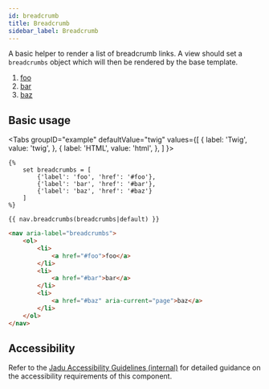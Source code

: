 ```yaml
---
id: breadcrumb
title: Breadcrumb
sidebar_label: Breadcrumb
---
```



A basic helper to render a list of breadcrumb links. A view should set a `breadcrumbs` object which will then be rendered by the base template.

<div className="d-example">
  <nav className="breadcrumb" aria-label="breadcrumbs">
     <ol>
        <li>
            <a href="#foo">foo</a>
        </li>
        <li>
            <a href="#bar">bar</a>
        </li>
        <li>
            <a href="#baz" aria-current="page">baz</a>
        </li>
    </ol>
  </nav>
</div>

## Basic usage

<Tabs
  groupID="example"
  defaultValue="twig"
  values={[
    { label: 'Twig', value: 'twig', },
    { label: 'HTML', value: 'html', },
  ]
}>
<TabItem value="twig">

```twig
{%
    set breadcrumbs = [
        {'label': 'foo', 'href': '#foo'},
        {'label': 'bar', 'href': '#bar'},
        {'label': 'baz', 'href': '#baz'}
    ]
%}

{{ nav.breadcrumbs(breadcrumbs|default) }}
```

</TabItem>
<TabItem value="html">

```html
<nav aria-label="breadcrumbs">
    <ol>
        <li>
            <a href="#foo">foo</a>
        </li>
        <li>
            <a href="#bar">bar</a>
        </li>
        <li>
            <a href="#baz" aria-current="page">baz</a>
        </li>
    </ol>
</nav>
```

</TabItem>
</Tabs>

## Accessibility

Refer to the [Jadu Accessibility Guidelines (internal)](http://accessibility-guide.ntn.jadu.net/components/breadcrumbs/) for detailed guidance on the accessibility requirements of this component.

